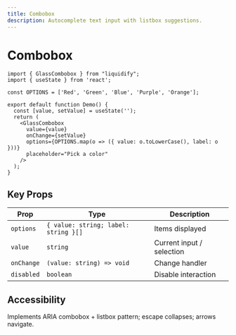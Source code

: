 ```yaml
---
title: Combobox
description: Autocomplete text input with listbox suggestions.
---
```


# Combobox

```tsx live
import { GlassCombobox } from "liquidify";
import { useState } from 'react';

const OPTIONS = ['Red', 'Green', 'Blue', 'Purple', 'Orange'];

export default function Demo() {
  const [value, setValue] = useState('');
  return (
    <GlassCombobox
      value={value}
      onChange={setValue}
      options={OPTIONS.map(o => ({ value: o.toLowerCase(), label: o }))}
      placeholder="Pick a color"
    />
  );
}
```

## Key Props

| Prop | Type | Description |
|------|------|-------------|
| `options` | `{ value: string; label: string }[]` | Items displayed |
| `value` | `string` | Current input / selection |
| `onChange` | `(value: string) => void` | Change handler |
| `disabled` | `boolean` | Disable interaction |

## Accessibility

Implements ARIA combobox + listbox pattern; escape collapses; arrows navigate.
